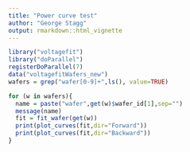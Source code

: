 ```yaml
---
title: "Power curve test"
author: "George Stagg"
output: rmarkdown::html_vignette
---
```

<!--
%\VignetteEngine{knitr::rmarkdown}
%\VignetteIndexEntry{Getting started}
-->
```r
library("voltagefit")
library("doParallel")
registerDoParallel(7)
data("voltagefitWafers_new")
wafers = grep("wafer[0-9]+",ls(), value=TRUE)
```

```r
for (w in wafers){
  name = paste("wafer",get(w)$wafer_id[1],sep="")
  message(name)
  fit = fit_wafer(get(w))
  print(plot_curves(fit,dir="Forward"))
  print(plot_curves(fit,dir="Backward"))
}
```